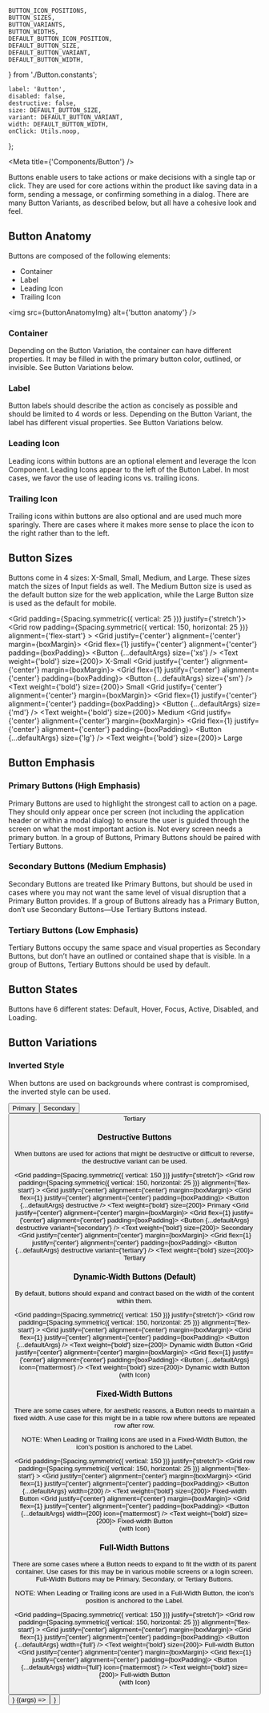 

    BUTTON_ICON_POSITIONS,
    BUTTON_SIZES,
    BUTTON_VARIANTS,
    BUTTON_WIDTHS,
    DEFAULT_BUTTON_ICON_POSITION,
    DEFAULT_BUTTON_SIZE,
    DEFAULT_BUTTON_VARIANT,
    DEFAULT_BUTTON_WIDTH,
} from './Button.constants';

    label: 'Button',
    disabled: false,
    destructive: false,
    size: DEFAULT_BUTTON_SIZE,
    variant: DEFAULT_BUTTON_VARIANT,
    width: DEFAULT_BUTTON_WIDTH,
    onClick: Utils.noop,
};


<Meta title={'Components/Button'} />

<Title>Buttons</Title>

<Subtitle>
    Buttons enable users to take actions or make decisions with a single tap or click. They are used
    for core actions within the product like saving data in a form, sending a message, or confirming
    something in a dialog. There are many Button Variants, as described below, but all have a
    cohesive look and feel.
</Subtitle>

## Button Anatomy

Buttons are composed of the following elements:

-   Container
-   Label
-   Leading Icon
-   Trailing Icon

<img src={buttonAnatomyImg} alt={'button anatomy'} />

### Container

Depending on the Button Variation, the container can have different properties. It may be filled in with the primary
button color, outlined, or invisible. See Button Variations below.

### Label

Button labels should describe the action as concisely as possible and should be limited to 4 words or less. Depending on
the Button Variant, the label has different visual properties. See Button Variations below.

### Leading Icon

Leading icons within buttons are an optional element and leverage the Icon Component. Leading Icons appear to the left
of the Button Label. In most cases, we favor the use of leading icons vs. trailing icons.

### Trailing Icon

Trailing icons within buttons are also optional and are used much more sparingly. There are cases where it makes more
sense to place the icon to the right rather than to the left.

## Button Sizes

Buttons come in 4 sizes: X-Small, Small, Medium, and Large. These sizes match the sizes of Input fields as well. The
Medium Button size is used as the default button size for the web application, while the Large Button size is used
as the default for mobile.

<Grid padding={Spacing.symmetric({ vertical: 25 })} justify={'stretch'}>
    <Grid
        row
        padding={Spacing.symmetric({ vertical: 150, horizontal: 25 })}
        alignment={'flex-start'}
    >
        <Grid justify={'center'} alignment={'center'} margin={boxMargin}>
            <Shape backgroundColor={colors.neutral[100]} width={150} height={150}>
                <Grid flex={1} justify={'center'} alignment={'center'} padding={boxPadding}>
                    <Button {...defaultArgs} size={'xs'} />
                </Grid>
            </Shape>
            <Text weight={'bold'} size={200}>
                X-Small
            </Text>
        </Grid>
        <Grid justify={'center'} alignment={'center'} margin={boxMargin}>
            <Shape backgroundColor={colors.neutral[100]} width={150} height={150}>
                <Grid flex={1} justify={'center'} alignment={'center'} padding={boxPadding}>
                    <Button {...defaultArgs} size={'sm'} />
                </Grid>
            </Shape>
            <Text weight={'bold'} size={200}>
                Small
            </Text>
        </Grid>
        <Grid justify={'center'} alignment={'center'} margin={boxMargin}>
            <Shape backgroundColor={colors.neutral[100]} width={150} height={150}>
                <Grid flex={1} justify={'center'} alignment={'center'} padding={boxPadding}>
                    <Button {...defaultArgs} size={'md'} />
                </Grid>
            </Shape>
            <Text weight={'bold'} size={200}>
                Medium
            </Text>
        </Grid>
        <Grid justify={'center'} alignment={'center'} margin={boxMargin}>
            <Shape backgroundColor={colors.neutral[100]} width={150} height={150}>
                <Grid flex={1} justify={'center'} alignment={'center'} padding={boxPadding}>
                    <Button {...defaultArgs} size={'lg'} />
                </Grid>
            </Shape>
            <Text weight={'bold'} size={200}>
                Large
            </Text>
        </Grid>
    </Grid>
</Grid>

## Button Emphasis

### Primary Buttons (High Emphasis)

Primary Buttons are used to highlight the strongest call to action on a page. They should only appear once per screen
(not including the application header or within a modal dialog) to ensure the user is guided through the screen on what
the most important action is. Not every screen needs a primary button. In a group of Buttons, Primary Buttons should be
paired with Tertiary Buttons.

### Secondary Buttons (Medium Emphasis)

Secondary Buttons are treated like Primary Buttons, but should be used in cases where you may not want the same level of
visual disruption that a Primary Button provides. If a group of Buttons already has a Primary Button, don’t use
Secondary Buttons—Use Tertiary Buttons instead.

### Tertiary Buttons (Low Emphasis)

Tertiary Buttons occupy the same space and visual properties as Secondary Buttons, but don’t have an outlined or
contained shape that is visible. In a group of Buttons, Tertiary Buttons should be used by default.

## Button States

Buttons have 6 different states: Default, Hover, Focus, Active, Disabled, and Loading.

## Button Variations

### Inverted Style

When buttons are used on backgrounds where contrast is compromised, the inverted style can be used.

<ThemeProvider theme={darkTheme}>
    <Grid padding={Spacing.symmetric({ vertical: 150 })} justify={'stretch'}>
        <Grid
            row
            padding={Spacing.symmetric({ vertical: 150, horizontal: 25 })}
            alignment={'center'}
        >
            <Grid justify={'center'} alignment={'center'} margin={boxMargin}>
                <Shape backgroundColor={colors.blue[400]} width={150} height={150}>
                    <Grid flex={1} justify={'center'} alignment={'center'} padding={boxPadding}>
                        <Button {...defaultArgs} inverted />
                    </Grid>
                </Shape>
                <Text weight={'bold'} size={200}>
                    Primary
                </Text>
            </Grid>
            <Grid justify={'center'} alignment={'center'} margin={boxMargin}>
                <Shape backgroundColor={colors.blue[400]} width={150} height={150}>
                    <Grid flex={1} justify={'center'} alignment={'center'} padding={boxPadding}>
                        <Button {...defaultArgs} inverted variant={'secondary'} />
                    </Grid>
                </Shape>
                <Text weight={'bold'} size={200}>
                    Secondary
                </Text>
            </Grid>
            <Grid justify={'center'} alignment={'center'} margin={boxMargin}>
                <Shape backgroundColor={colors.blue[400]} width={150} height={150}>
                    <Grid flex={1} justify={'center'} alignment={'center'} padding={boxPadding}>
                        <Button {...defaultArgs} inverted variant={'tertiary'} />
                    </Grid>
                </Shape>
                <Text weight={'bold'} size={200}>
                    Tertiary
                </Text>
            </Grid>
        </Grid>
    </Grid>
</ThemeProvider>

### Destructive Buttons

When buttons are used for actions that might be destructive or difficult to reverse, the destructive variant can be used.

<Grid padding={Spacing.symmetric({ vertical: 150 })} justify={'stretch'}>
    <Grid
        row
        padding={Spacing.symmetric({ vertical: 150, horizontal: 25 })}
        alignment={'flex-start'}
    >
        <Grid justify={'center'} alignment={'center'} margin={boxMargin}>
            <Shape backgroundColor={colors.neutral[100]} width={150} height={150}>
                <Grid flex={1} justify={'center'} alignment={'center'} padding={boxPadding}>
                    <Button {...defaultArgs} destructive />
                </Grid>
            </Shape>
            <Text weight={'bold'} size={200}>
                Primary
            </Text>
        </Grid>
        <Grid justify={'center'} alignment={'center'} margin={boxMargin}>
            <Shape backgroundColor={colors.neutral[100]} width={150} height={150}>
                <Grid flex={1} justify={'center'} alignment={'center'} padding={boxPadding}>
                    <Button {...defaultArgs} destructive variant={'secondary'} />
                </Grid>
            </Shape>
            <Text weight={'bold'} size={200}>
                Secondary
            </Text>
        </Grid>
        <Grid justify={'center'} alignment={'center'} margin={boxMargin}>
            <Shape backgroundColor={colors.neutral[100]} width={150} height={150}>
                <Grid flex={1} justify={'center'} alignment={'center'} padding={boxPadding}>
                    <Button {...defaultArgs} destructive variant={'tertiary'} />
                </Grid>
            </Shape>
            <Text weight={'bold'} size={200}>
                Tertiary
            </Text>
        </Grid>
    </Grid>
</Grid>

### Dynamic-Width Buttons (Default)

By default, buttons should expand and contract based on the width of the content within them.

<Grid padding={Spacing.symmetric({ vertical: 150 })} justify={'stretch'}>
    <Grid
        row
        padding={Spacing.symmetric({ vertical: 150, horizontal: 25 })}
        alignment={'flex-start'}
    >
        <Grid justify={'center'} alignment={'center'} margin={boxMargin}>
            <Shape backgroundColor={colors.neutral[100]} width={350} height={150}>
                <Grid flex={1} justify={'center'} alignment={'center'} padding={boxPadding}>
                    <Button {...defaultArgs} />
                </Grid>
            </Shape>
            <Text weight={'bold'} size={200}>
                Dynamic width Button
            </Text>
        </Grid>
        <Grid justify={'center'} alignment={'center'} margin={boxMargin}>
            <Shape backgroundColor={colors.neutral[100]} width={350} height={150}>
                <Grid flex={1} justify={'center'} alignment={'center'} padding={boxPadding}>
                    <Button {...defaultArgs} icon={'mattermost'} />
                </Grid>
            </Shape>
            <Text weight={'bold'} size={200}>
                Dynamic width Button
                <br />
                (with Icon)
            </Text>
        </Grid>
    </Grid>
</Grid>

### Fixed-Width Buttons

There are some cases where, for aesthetic reasons, a Button needs to maintain a fixed width. A use case for this might
be in a table row where buttons are repeated row after row.

NOTE: When Leading or Trailing icons are used in a Fixed-Width Button, the icon's position is anchored to the Label.

<Grid padding={Spacing.symmetric({ vertical: 150 })} justify={'stretch'}>
    <Grid
        row
        padding={Spacing.symmetric({ vertical: 150, horizontal: 25 })}
        alignment={'flex-start'}
    >
        <Grid justify={'center'} alignment={'center'} margin={boxMargin}>
            <Shape backgroundColor={colors.neutral[100]} width={350} height={150}>
                <Grid flex={1} justify={'center'} alignment={'center'} padding={boxPadding}>
                    <Button {...defaultArgs} width={200} />
                </Grid>
            </Shape>
            <Text weight={'bold'} size={200}>
                Fixed-width Button
            </Text>
        </Grid>
        <Grid justify={'center'} alignment={'center'} margin={boxMargin}>
            <Shape backgroundColor={colors.neutral[100]} width={350} height={150}>
                <Grid flex={1} justify={'center'} alignment={'center'} padding={boxPadding}>
                    <Button {...defaultArgs} width={200} icon={'mattermost'} />
                </Grid>
            </Shape>
            <Text weight={'bold'} size={200}>
                Fixed-width Button
                <br />
                (with Icon)
            </Text>
        </Grid>
    </Grid>
</Grid>

### Full-Width Buttons

There are some cases where a Button needs to expand to fit the width of its parent container. Use cases for this may be
in various mobile screens or a login screen. Full-Width Buttons may be Primary, Secondary, or Tertiary Buttons.

NOTE: When Leading or Trailing icons are used in a Full-Width Button, the icon's position is anchored to the Label.

<Grid padding={Spacing.symmetric({ vertical: 150 })} justify={'stretch'}>
    <Grid
        row
        padding={Spacing.symmetric({ vertical: 150, horizontal: 25 })}
        alignment={'flex-start'}
    >
        <Grid justify={'center'} alignment={'center'} margin={boxMargin}>
            <Shape backgroundColor={colors.neutral[100]} width={350} height={150}>
                <Grid flex={1} justify={'center'} alignment={'center'} padding={boxPadding}>
                    <Button {...defaultArgs} width={'full'} />
                </Grid>
            </Shape>
            <Text weight={'bold'} size={200}>
                Full-width Button
            </Text>
        </Grid>
        <Grid justify={'center'} alignment={'center'} margin={boxMargin}>
            <Shape backgroundColor={colors.neutral[100]} width={350} height={150}>
                <Grid flex={1} justify={'center'} alignment={'center'} padding={boxPadding}>
                    <Button {...defaultArgs} width={'full'} icon={'mattermost'} />
                </Grid>
            </Shape>
            <Text weight={'bold'} size={200}>
                Full-width Button
                <br />
                (with Icon)
            </Text>
        </Grid>
    </Grid>
</Grid>

<ArgsTable of={Button} />

<Canvas hidden>
    <Story
        name="Default"
        args={{
            label: 'normal button',
            disabled: false,
            destructive: false,
            size: DEFAULT_BUTTON_SIZE,
            variant: DEFAULT_BUTTON_VARIANT,
            width: DEFAULT_BUTTON_WIDTH,
            icon: null,
            iconPosition: null,
        }}
        argTypes={{
            size: { options: BUTTON_SIZES, control: { type: 'select' } },
            variant: { options: BUTTON_VARIANTS, control: { type: 'select' } },
            width: { options: [...BUTTON_WIDTHS, 100, 200, 300, 400], control: { type: 'select' } },
            icon: { table: { disable: true } },
            iconPosition: { table: { disable: true } },
            className: { table: { disable: true } },
            onClick: { action: 'clicked' },
        }}
    >
        {(args) => <Button {...args} />}
    </Story>
    <Story
        name="Button with icon"
        args={{
            label: 'button with icon',
            disabled: false,
            destructive: false,
            size: DEFAULT_BUTTON_SIZE,
            variant: DEFAULT_BUTTON_VARIANT,
            width: DEFAULT_BUTTON_WIDTH,
            icon: DEFAULT_ICON_GLYPH,
            iconPosition: DEFAULT_BUTTON_ICON_POSITION,
        }}
        argTypes={{
            size: { options: BUTTON_SIZES, control: { type: 'select' } },
            variant: { options: BUTTON_VARIANTS, control: { type: 'select' } },
            width: { options: [...BUTTON_WIDTHS, 100, 200, 300, 400], control: { type: 'select' } },
            icon: { options: ICON_GLYPHS, control: { type: 'select' } },
            iconPosition: { options: BUTTON_ICON_POSITIONS, control: { type: 'select' } },
            className: { table: { disable: true } },
            onClick: { action: 'clicked' },
        }}
    >
        {(args) => <Button {...args} />}
    </Story>
</Canvas>
